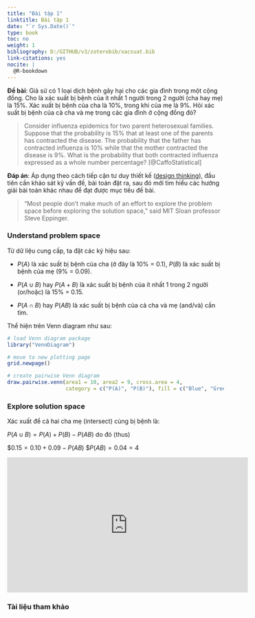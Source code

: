 ```yaml
---
title: "Bài tập 1"
linktitle: Bài tập 1
date: "`r Sys.Date()`"
type: book
toc: no
weight: 1
bibliography: D:/GITHUB/v3/zoterobib/xacsuat.bib
link-citations: yes
nocite: |
  @R-bookdown
---
```


**Đề bài**: Giả sử có 1 loại dịch bệnh gây hại cho các gia đình trong một cộng đồng. Cho là xác suất bị bệnh của ít nhất 1 người trong 2 người (cha hay mẹ) là 15%. Xác xuất bị bệnh của cha là 10%, trong khi của mẹ là 9%. Hỏi xác suất bị bệnh của cả cha và mẹ trong các gia đình ở cộng đồng đó?

> Consider influenza epidemics for two parent heterosexual families. Suppose that the probability is 15% that at least one of the parents has contracted the disease. The probability that the father has contracted influenza is 10% while that the mother contracted the disease is 9%. What is the probability that both contracted influenza expressed as a whole number percentage? [@CaffoStatistical]

**Đáp án**: Áp dụng theo cách tiếp cận tư duy thiết kế ([design thinking][1]), đầu tiên cần khảo sát kỹ vấn đề, bài toán đặt ra, sau đó mới tìm hiểu các hướng giải bài toán khác nhau để đạt được mục tiêu đề bài.

> “Most people don’t make much of an effort to explore the problem space before exploring the solution space,” said MIT Sloan professor Steve Eppinger.

### Understand problem space

Từ dữ liệu cung cấp, ta đặt các ký hiệu sau:

- $P(A)$ là xác suất bị bệnh của cha (ở đây là 10% = 0.1), $P(B)$ là xác suất bị bệnh của mẹ (9% = 0.09).

- $P(A\cup B)$ hay $P(A + B)$ là xác suất bị bệnh của ít nhất 1 trong 2 người (or/hoặc) là 15% = 0.15.

- $P(A\cap B)$ hay $P(AB)$ là xác suất bị bệnh của cả cha và mẹ (and/và) cần tìm.

Thể hiện trên Venn diagram như sau:

```r
# load Venn diagram package
library("VennDiagram")

# move to new plotting page
grid.newpage()

# create pairwise Venn diagram
draw.pairwise.venn(area1 = 10, area2 = 9, cross.area = 4,
                   category = c("P(A)", "P(B)"), fill = c("Blue", "Green"))
```

### Explore solution space

Xác xuất để cả hai cha mẹ (intersect) cùng bị bệnh là:

$P(A\cup B) = P(A) + P(B) - P(AB)$ do đó (thus)

$\to $0.15 = 0.10 + 0.09 - P(AB)$ $\to $P(AB) = 0.04 = 4%$

<iframe width="560" height="315" src="https://www.youtube.com/embed/CvnmoCuIN08" title="YouTube video player" frameborder="0" allow="accelerometer; autoplay; clipboard-write; encrypted-media; gyroscope; picture-in-picture" allowfullscreen></iframe>

### Tài liệu tham khảo

[1]: https://mitsloan.mit.edu/ideas-made-to-matter/design-thinking-explained